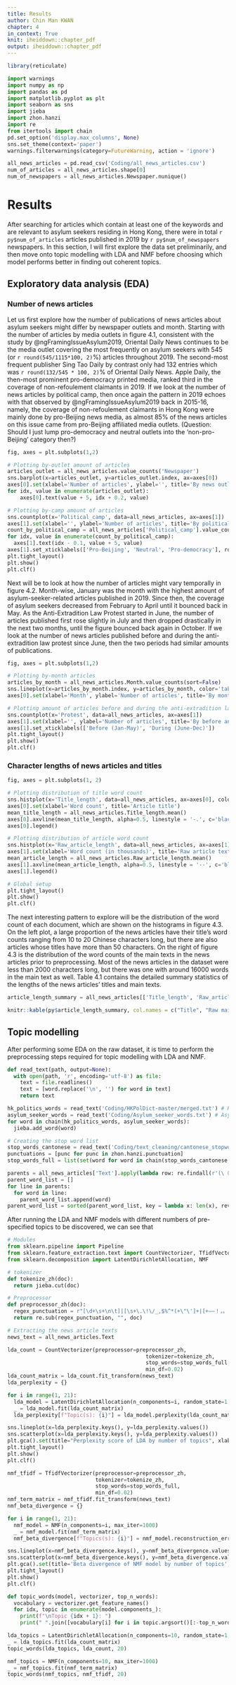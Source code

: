 ```yaml
---
title: Results
author: Chin Man KWAN
chapter: 4
in_context: True
knit: iheiddown::chapter_pdf
output: iheiddown::chapter_pdf
---
```


\setcounter{chapter}{3}

```r
library(reticulate)
```

```python
import warnings
import numpy as np
import pandas as pd
import matplotlib.pyplot as plt
import seaborn as sns
import jieba
import zhon.hanzi
import re
from itertools import chain
pd.set_option('display.max_columns', None)
sns.set_theme(context='paper')
warnings.filterwarnings(category=FutureWarning, action = 'ignore')
```

```python
all_news_articles = pd.read_csv('Coding/all_news_articles.csv')
num_of_articles = all_news_articles.shape[0]
num_of_newspapers = all_news_articles.Newspaper.nunique()
```

# Results

After searching for articles which contain at least one of the keywords and are relevant to asylum seekers residing in Hong Kong, there were in total `r py$num_of_articles` articles published in 2019 by `r py$num_of_newspapers` newspapers. In this section, I will first explore the data set preliminarily, and then move onto topic modelling with LDA and NMF before choosing which model performs better in finding out coherent topics.

## Exploratory data analysis (EDA)

### Number of news articles

Let us first explore how the number of publications of news articles about asylum seekers might differ by newspaper outlets and month. Starting with the number of articles by media outlets in figure 4.1, consistent with the study by @ngFramingIssueAsylum2019, Oriental Daily News continues to be the media outlet covering the most frequently on asylum seekers with 545 (or `r round(545/1115*100, 2)`%) articles throughout 2019. The second-most frequent publisher Sing Tao Daily by contrast only had 132 entries which was `r round(132/545 * 100, 2)`% of Oriental Daily News. Apple Daily, the then-most prominent pro-democracy printed media, ranked third in the coverage of non-refoulement claimants in 2019. If we look at the number of news articles by political camp, then once again the pattern in 2019 echoes with that observed by @ngFramingIssueAsylum2019 back in 2015-16, namely, the coverage of non-refoulement claimants in Hong Kong were mainly done by pro-Beijing news media, as almost 85% of the news articles on this issue came from pro-Beijing affiliated media outlets. (Question: Should I just lump pro-democracy and neutral outlets into the 'non-pro-Beijing' category then?)

```python
fig, axes = plt.subplots(1,2)

# Plotting by-outlet amount of articles
articles_outlet = all_news_articles.value_counts('Newspaper')
sns.barplot(x=articles_outlet, y=articles_outlet.index, ax=axes[0])
axes[0].set(xlabel='Number of articles', ylabel='', title='By news outlet')
for idx, value in enumerate(articles_outlet):
    axes[0].text(value + 5, idx + 0.2, value)

# Plotting by-camp amount of articles
sns.countplot(x='Political_camp', data=all_news_articles, ax=axes[1])    
axes[1].set(xlabel='', ylabel='Number of articles', title='By political camp')
count_by_political_camp = all_news_articles['Political_camp'].value_counts(sort=False)
for idx, value in enumerate(count_by_political_camp):
  axes[1].text(idx - 0.1, value + 5, value)
axes[1].set_xticklabels(['Pro-Beijing', 'Neutral', 'Pro-democracy'], rotation=60)
plt.tight_layout()
plt.show()
plt.clf()
```

Next will be to look at how the number of articles might vary temporally in figure 4.2. Month-wise, January was the month with the highest amount of asylum-seeker-related articles published in 2019. Since then, the coverage of asylum seekers decreased from February to April until it bounced back in May. As the Anti-Extradition Law Protest started in June, the number of articles published first rose slightly in July and then dropped drastically in the next two months, until the figure bounced back again in October. If we look at the number of news articles published before and during the anti-extradition law protest since June, then the two periods had similar amounts of publications.

```python
fig, axes = plt.subplots(1,2)

# Plotting by-month articles
articles_by_month = all_news_articles.Month.value_counts(sort=False)
sns.lineplot(x=articles_by_month.index, y=articles_by_month, color='tab:orange', ax=axes[0])
axes[0].set(xlabel='Month', ylabel='Number of articles', title='By month', xticks=np.arange(1,13))

# Plotting amount of articles before and during the anti-extradition law protest
sns.countplot(x='Protest', data=all_news_articles, ax=axes[1])
axes[1].set(xlabel='', ylabel='Number of articles', title='By before and during protest')
axes[1].set_xticklabels(['Before (Jan-May)', 'During (June-Dec)'])
plt.tight_layout()
plt.show()
plt.clf()
```

### Character lengths of news articles and titles

```python
fig, axes = plt.subplots(1, 2)

# Plotting distribution of title word count
sns.histplot(x='Title_length', data=all_news_articles, ax=axes[0], color='tab:blue', alpha=0.5)
axes[0].set(xlabel='Word count', title='Article title')
mean_title_length = all_news_articles.Title_length.mean()
axes[0].axvline(mean_title_length, alpha=0.5, linestyle = '-.', c='black', label='Mean of title length')
axes[0].legend()

# Plotting distribution of article word count
sns.histplot(x='Raw_article_length', data=all_news_articles, ax=axes[1], color='tab:orange', alpha=0.5)
axes[1].set(xlabel='Word count (in thousands)', title='Raw article text', xticks=np.arange(0, 17e3, 2e3), xticklabels=np.arange(0, 17, 2))
mean_article_length = all_news_articles.Raw_article_length.mean()
axes[1].axvline(mean_article_length, alpha=0.5, linestyle = '--', c='black', label='Mean of main text length')
axes[1].legend()

# Global setup
plt.tight_layout()
plt.show()
plt.clf()
```

The next interesting pattern to explore will be the distribution of the word count of each document, which are shown on the histograms in figure 4.3. On the left plot, a large proportion of the news articles have their title's word counts ranging from 10 to 20 Chinese characters long, but there are also articles whose titles have more than 50 characters. On the right of figure 4.3 is the distribution of the word counts of the main texts in the news articles prior to preprocessing. Most of the news articles in the dataset were less than 2000 characters long, but there was one with around 16000 words in the main text as well. Table 4.1 contains the detailed summary statistics of the lengths of the news articles' titles and main texts.

```python
article_length_summary = all_news_articles[['Title_length', 'Raw_article_length']].describe()
```

```r
knitr::kable(py$article_length_summary, col.names = c("Title", "Raw main text"), caption="Summary statistics of the word counts of the news articles' titles and main texts")
```

## Topic modelling

After performing some EDA on the raw dataset, it is time to perform the preprocessing steps required for topic modelling with LDA and NMF. 

```python
def read_text(path, output=None):
  with open(path, 'r', encoding='utf-8') as file:
    text = file.readlines()
    text = [word.replace('\n', '') for word in text]
    return text
```

```python
hk_politics_words = read_text('Coding/HKPolDict-master/merged.txt') # Hong Kong politics
asylum_seeker_words = read_text('Coding/Asylum_seeker_words.txt') # Asylum seekers
for word in chain(hk_politics_words, asylum_seeker_words):
  jieba.add_word(word)
```

```python
# Creating the stop word list
stop_words_cantonese = read_text('Coding/text_cleaning/cantonese_stopwords.txt')
punctuations = [punc for punc in zhon.hanzi.punctuation]
stop_words_full = list(set(word for word in chain(stop_words_cantonese, punctuations)))
```

```python
parents = all_news_articles['Text'].apply(lambda row: re.findall(r'(\（.+?\）)', row))
parent_word_list = []
for line in parents:
  for word in line:
    parent_word_list.append(word)
parent_word_list = sorted(parent_word_list, key = lambda x: len(x), reverse=True)
```

After running the LDA and NMF models with different numbers of pre-specified topics to be discovered, we can see that  

```python
# Modules
from sklearn.pipeline import Pipeline
from sklearn.feature_extraction.text import CountVectorizer, TfidfVectorizer
from sklearn.decomposition import LatentDirichletAllocation, NMF

# tokenizer
def tokenize_zh(doc):
  return jieba.cut(doc)

# Preprocessor
def preprocessor_zh(doc):
  regex_punctuation = r"[\d+\s+\n\t]|[\s+\.\!\/_,$%^*(+\"\']+|[+——！，。？、~@#￥%……&*（）]+|[【】╮╯▽╰╭★→「」]+|[！，❤。～《》：（）【】「」？”“；：、]"
  return re.sub(regex_punctuation, "", doc)

# Extracting the news article texts
news_text = all_news_articles.Text
```

```python
lda_count = CountVectorizer(preprocessor=preprocessor_zh, 
                                            tokenizer=tokenize_zh, 
                                            stop_words=stop_words_full, 
                                            min_df=0.02)
lda_count_matrix = lda_count.fit_transform(news_text)
lda_perplexity = {}

for i in range(1, 21):
  lda_model = LatentDirichletAllocation(n_components=i, random_state=1, max_iter=100)
  _ = lda_model.fit(lda_count_matrix)
  lda_perplexity[f"Topic(s): {i}"] = lda_model.perplexity(lda_count_matrix)
```

```python
sns.lineplot(x=lda_perplexity.keys(), y=lda_perplexity.values())
sns.scatterplot(x=lda_perplexity.keys(), y=lda_perplexity.values())
plt.gca().set(title="Perplexity score of LDA by number of topics", xlabel='Number of topics', ylabel='perplexity score', xticklabels=np.arange(1,21))
plt.tight_layout()
plt.show()
plt.clf()
```

```python
nmf_tfidf = TfidfVectorizer(preprocessor=preprocessor_zh, 
                            tokenizer=tokenize_zh, 
                            stop_words=stop_words_full, 
                            min_df=0.02)
nmf_term_matrix = nmf_tfidf.fit_transform(news_text)
nmf_beta_divergence = {}

for i in range(1, 21):
  nmf_model = NMF(n_components=i, max_iter=1000)
  _ = nmf_model.fit(nmf_term_matrix)
  nmf_beta_divergence[f"Topics(s): {i}"] = nmf_model.reconstruction_err_
```

```python
sns.lineplot(x=nmf_beta_divergence.keys(), y=nmf_beta_divergence.values())
sns.scatterplot(x=nmf_beta_divergence.keys(), y=nmf_beta_divergence.values())
plt.gca().set(title='Beta divergence of NMF model by number of topics', xlabel='Number of topics', ylabel='Beta divergence score', xticklabels=np.arange(1,21))
plt.tight_layout()
plt.show()
plt.clf()
```

```python
def topic_words(model, vectorizer, top_n_words):
  vocabulary = vectorizer.get_feature_names()
  for idx, topic in enumerate(model.components_):
    print(f"\nTopic {idx + 1}: ")
    print(" ".join([vocabulary[i] for i in topic.argsort()[:-top_n_words - 1: -1]]))
```

```python
lda_topics = LatentDirichletAllocation(n_components=10, random_state=1, max_iter=100)
_ = lda_topics.fit(lda_count_matrix)
topic_words(lda_topics, lda_count, 20)
```

```python
nmf_topics = NMF(n_components=10, max_iter=1000)
_ = nmf_topics.fit(nmf_term_matrix)
topic_words(nmf_topics, nmf_tfidf, 20)
```


